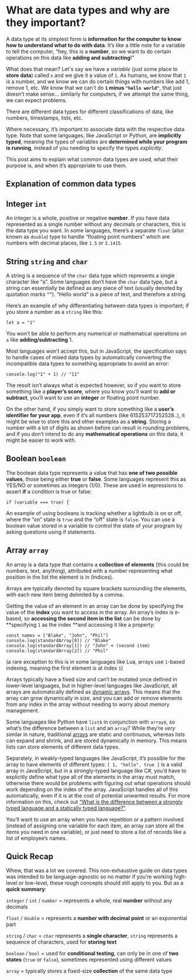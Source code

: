 # What are data types and why are they important?

A data type at its simplest form is **information for the computer to know how to understand what to do with data**. It’s like a little note for a variable to tell the computer, “hey, this is a **number**, so we want to do certain operations on this data like **adding and subtracting**!”

What does that mean? Let's say we have a _variable_ (just some place to **store data**) called `x` and we give it a value of `1`. As humans, we know that `1` is a number, and we know we can do certain things with numbers like add 1, remove 1, etc. We know that we can't do **`1` minus `"hello world"`**, that just doesn't make sense... similarly for computers, if we attempt the same thing, we can expect problems.

There are different data types for different classifications of data, like numbers, timestamps, lists, etc.

Where necessary, it’s important to associate data with the respective data type. Note that some languages, like JavaScript or Python, are **implicitly typed**, meaning the types of variables are **determined while your program is running**, instead of you needing to specify the types _explicitly_.

This post aims to explain what common data types are used, what their purpose is, and when it’s appropriate to use them.

## Explanation of common data types

## Integer `int`

An integer is a whole, positive or negative **number**. If you have data represented as a single number without any decimals or characters, this is the data type you want. In some languages, there’s a separate `float` (also known as `double`) type to handle “floating point numbers” which are numbers with decimal places, like `1.5` or `3.1415`.

## String `string` and `char`

A string is a sequence of the `char` data type which represents a single character like “a”. Some languages don’t have the `char` data type, but a string can essentially be defined as any piece of text (usually denoted by quotation marks `””`). “Hello world” is a piece of text, and therefore a string.

Here’s an example of why differentiating between data types is important; if you store a number as a `string` like this:

    let a = "1"

You won’t be able to perform any numerical or mathematical operations on `a` like **adding/subtracting** 1.

Most languages won’t accept this, but in JavaScript, the specification says to handle cases of mixed data types by automatically converting the incompatible data types to something appropriate to avoid an error:

    console.log("1" + 1) // "11"

The result isn’t always what is expected however, so if you want to store something like a **player’s score**, where you know you’ll want to **add or subtract**, you’ll want to use an **integer** or floating point number.

On the other hand, if you simply want to store something like a **user’s identifier for your app**, even if it’s all numbers (like 615253717252528..), it might be wise to store this and other examples as a **string**. Storing a number with a lot of digits as shown before can result in rounding problems, and if you don’t intend to do any **mathematical operations** on this data, it might be easier to work with.

## Boolean `boolean`

The boolean data type represents a value that has **one of two possible values**, those being either **true** or **false**. Some languages represent this as YES/NO or sometimes as integers (1/0). These are used in expressions to assert **if** a condition is true or false:

    if (variable === true) {

An example of using booleans is tracking whether a lightbulb is on or off, where the “on” state is `true` and the “off” state is `false`. You can use a boolean value stored in a variable to control the state of your program by asking questions using if statements.

## Array `array`

An array is a data type that contains a **collection of elements** (this could be numbers, text, anything), attributed with a number representing what position in the list the element is in (indices).

Arrays are typically denoted by square brackets surrounding the elements, with each new item being delimited by a comma.

Getting the value of an element in an array can be done by specifying the value of the **index** you want to access in the array. An array’s index is `0`-based, so **accessing the second item in the list** can be done by **specifying `1` as the index **and accessing it like a property:

    const names = ["Blake", "John", "Phil"]
    console.log(standardArray[0]) // "Blake"
    console.log(standardArray[1]) // "John" < (second item)
    console.log(standardArray[2]) // "Phil"

(a rare exception to this is in some languages like Lua, arrays use `1`-based indexing, meaning the first element is at index `1`)

Arrays typically have a fixed size and can’t be mutated once defined in lower-level languages, but in higher-level languages like JavaScript, all arrays are automatically defined as [dynamic arrays](https://xlinux.nist.gov/dads/HTML/dynamicarray.html). This means that the array can grow dynamically in size, and you can add or remove elements from any index in the array without needing to worry about memory management.

Some languages like Python have `list`s in conjunction with `array`s, so what’s the difference between a `list` and an `array`? While they’re _very_ similar in nature, traditional [arrays](https://en.wikipedia.org/wiki/Array_data_structure) are static and continuous, whereas lists can expand and shrink, and are stored dynamically in memory. This means lists can store elements of different data types.

Separately, in weakly-typed languages like JavaScript, it’s possible for the array to have elements of different types: `[ 1, "hello", true ]` is a valid array in JavaScript, but in a strongly-typed language like C#, you’d have to explicitly define what type all of the elements in the array must match, otherwise there would be problems with figuring out what operations should work depending on the index of the array. JavaScript handles all of this automatically, even if it is at the cost of potential unwanted results. For more information on this, check out [“What is the difference between a strongly typed language and a statically typed language?”](https://stackoverflow.com/questions/2690544/what-is-the-difference-between-a-strongly-typed-language-and-a-statically-typed).

You’ll want to use an array when you have repetition or a pattern involved (instead of assigning one variable for each item, an array can store all the items you need in one variable), or just need to store a list of records like a list of employee’s names.

## Quick Recap

Whew, that was a lot we covered. This non-exhaustive guide on data types was intended to be language-agnostic so no matter if you’re working high-level or low-level, these rough concepts should still apply to you. But as a **quick summary**:

`integer` / `int` / `number` = represents a whole, real **number** without any decimals

`float` / `double` = represents a **number with decimal point** or an exponential part

`string` / `char` = `char` represents a **single character**, `string` represents a sequence of characters, used for **storing text**

`boolean` / `bool` = used for **conditional testing**, can only be in one of **two states** (`true` or `false`), sometimes represented using different values

`array` = typically stores a fixed-size **collection** of the same data type

<!--[PROPERTIES]
- slug: 'what-are-data-types'
  title: 'What are data types?'
  description: "Understand what different data types mean and how to use them"
  image: cover.jpeg
  createdAt: 1643191130001
  location: 'posts/what-are-data-types.mdx'
  difficulty: Beginner
  readTimeMins: 5
  coverAuthor: Amador Loureiro
  coverAuthorUrl: https://unsplash.com/@amadorloureiro
  author: Nevulo
  labels:
    - programming
    - fundamentals
-->
